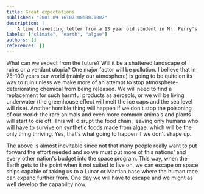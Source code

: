 ```yaml
---
title: Great expectations
published: "2001-09-16T07:00:00.000Z"
description: |
    A time travelling letter from a 13 year old student in Mr. Perry's 2001 junior high science class. Presented verbatim after being in a time capsule for 20 years. Some things really never change. 
labels: ["climate", "earth", "algae"]
authors: []
references: []
---
```


What can we expect from the future? Will it be a shattered landscape of ruins or a verdant utopia? One major factor will be pollution. I believe that in 75-100 years our world (mainly our atmosphere) is going to be quite on its way to ruin unless we make more of an attempt to stop atmosphere-deteriorating chemical from being released. We will need to find a replacement for such harmful products as aerosols, or we will be living underwater (the greenhouse effect will melt the ice caps and the sea level will rise). Another horrible thing will happen if we don't stop the poisoning of our world: the rare animals and even more common animals and plants will start to die off. This will disrupt the food chain, leaving only humans who will have to survive on synthetic foods made from algae, which will be the only thing thriving. Yes, that's what going to happen if we don't shape up.

The above is almost inevitable since not that many people really want to put forward the effort needed and so we must put more of this nations' and every other nation's budget into the space program. This way, when the Earth gets to the point when it not suited to live on, we can escape on space ships capable of taking us to a Lunar or Martian base where the human race can expand further from. One day we will have to escape and we might as well develop the capability now.
